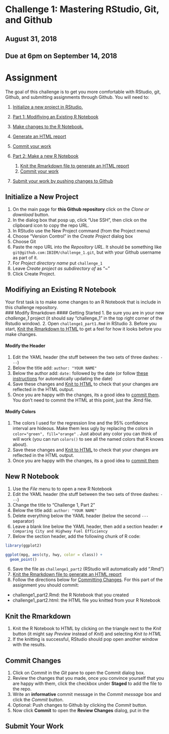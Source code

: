 
# Challenge 1: Mastering RStudio, Git, and Github
## August 31, 2018
## Due at 6pm on September 14, 2018

# Assignment
The goal of this challenge is to get you more comfortable with RStudio, git, Github, and submitting assignments through Github.  You will need to:

1. [Initialize a new project in RStudio.](#initialize-a-new-project)

2. [Part 1: Modifiying an Existing R Notebook](#modifiying-an-existing-r-notebook)
  2. [Make changes to the R Notebook.](#modify-rmarkdown)
  3. [Generate an HTML report](#knit-the-rmarkdown)
  4. [Commit your work](#commit-changes)

3. [Part 2: Make a new R Notebook](#new-r-notebook)
    1. [Knit the Rmarkdown file to generate an HTML report](#knit-the-rmarkdown)
    2. [Commit your work](#commit-changes)

4. [Submit your work by pushing changes to Github](#submit-your-work)

## Initialize a New Project
1. On the main page for **this Github repository** click on the *Clone or download* button.
2. In the dialog box that posp up, click "Use SSH", then click on the clipboard icon to copy the repo URL.
3. In RStudio use the New Project command (from the Project menu)
4. Choose "Version Control" in the *Create Project* dialog box
5. Choose Git
6. Paste the repo URL into the *Repository URL*.  It should be something like `git@github.com:IBIEM/challenge_1.git`, but with your Github username as part of it.
7. For *Project directory name* put `challenge_1`
8. Leave *Create project as subdirectory of* as "~"
9. Click Create Project.

## Modifiying an Existing R Notebook
Your first task is to make some changes to an R Notebook that is include in this challenge repository.  
### Modify Rmarkdown
#### Getting Started
1. Be sure you are in your new *challenge_1* project (it should say "challenge_1" in the top right corner of the Rstudio window).
2. Open `challenge1_part1.Rmd` in RStudio
3. Before you start, [Knit the Rmarkdown to HTML](#knit-the-rmarkdown) to get a feel for how it looks before you make changes.

#### Modify the Header
1. Edit the YAML header (the stuff between the two sets of three dashes: `---`)
  1. Below the title add: `author: "YOUR NAME"`
  2. Below the author add: `date:` followed by the date (or follow [these instructions](https://stackoverflow.com/a/23529410) for automatically updating the date)
2. Save these changes and [Knit to HTML](#knit-the-rmarkdown) to check that your changes are reflected in the HTML output.
3. Once you are happy with the changes, its a good idea to [commit them](#commit-changes).  You don't need to commit the HTML at this point, just the .Rmd file.

#### Modify Colors
1. The colors I used for the regression line and the 95% confidence interval are hideous. Make them less ugly by replacing the colors in `color="green", fill="orange"` .  Just about any color you can think of will work (you can run `colors()` to see all the named colors that R knows about).
2. Save these changes and [Knit to HTML](#knit-the-rmarkdown) to check that your changes are reflected in the HTML output.
3. Once you are happy with the changes, its a good idea to [commit them](#commit-changes)

## New R Notebook
1. Use the *File* menu to to open a new R Notebook
2. Edit the YAML header (the stuff between the two sets of three dashes: `---`)
  1. Change the title to "Challenge 1, Part 2"
  2. Below the title add: `author: "YOUR NAME"`
3. Delete everything below the YAML header (below the second `---` separator)
4. Leave a blank line below the YAML header, then add a section header: `# Comparing City and Highway Fuel Efficiency`
5. Below the section header, add the following chunk of R code:
```r
library(ggplot2)

ggplot(mpg, aes(cty, hwy, color = class)) + 
  geom_point()
```
6. Save the file as `challenge1_part2` (RStudio will automatically add ".Rmd") 
7. [Knit the Rmarkdown file to generate an HTML report](#knit-the-rmarkdown)
9. Follow the directions below for [Committing Changes](#commit-changes).  For this part of the assignment you should commit:
  - challenge1_part2.Rmd: the R Notebook that you created
  - challenge1_part2.html: the HTML file you knitted from your R Notebook

## Knit the Rmarkdown
1. Knit the R Notebook to HTML by clicking on the triangle next to the *Knit* button (it might say *Preview* instead of *Knit*) and selecting *Knit to HTML*
2. If the knitting is successful, RStudio should pop open another window with the results.

## Commit Changes
1. Click on *Commit* in the *Git* pane to open the Commit dialog box.
2. Review the changes that you made, once you convince yourself that you are happy with them, click the checkbox under **Staged** to add the file to the repo.
3. Write an **informative** commit message in the *Commit message* box and click the *Commit* button.
4. Optional: Push changes to Github by clicking the *Commit* button.
5. Now click **Commit** to open the **Review Changes** dialog, put in the


## Submit Your Work

